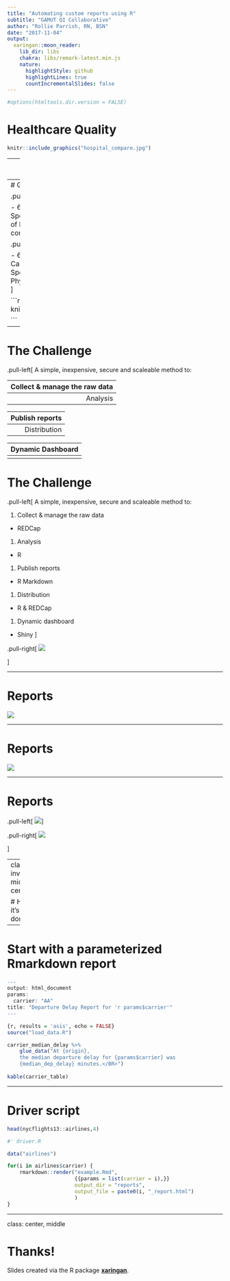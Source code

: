 ```yaml
---
title: "Automating custom reports using R"
subtitle: "GAMUT QI Collaborative"
author: "Rollie Parrish, RN, BSN"
date: "2017-11-04"
output:
  xaringan::moon_reader:
    lib_dir: libs
    chakra: libs/remark-latest.min.js
    nature:
      highlightStyle: github
      highlightLines: true
      countIncrementalSlides: false
---
```


```r
#options(htmltools.dir.version = FALSE)
```


# Healthcare Quality

```r
knitr::include_graphics("hospital_compare.jpg")

```

---
# Air Medical Transport
source: adamsairmed.org

```r
knitr::include_graphics("adams.jpg")

```

---
# GAMUT QI Collaborative

.pull-left[
### October 2012

- 6 Childrens Hospital programs in Ohio
- Sponsored by AAP (American Academy of Pediatrics)
- 12 pediatric metrics by consensus (Delphi method)
]

.pull-right[
### July 2013

- 68 participants (industry leaders US & Canada)
- 2 day workshop in Denver
- Sponsored by AMPA (Air Medical Physician Association)
- 22 adult metrics
]

```r
knitr::include_graphics("gamut_logo.png")

```

---

# The Challenge

.pull-left[
A simple, inexpensive, secure and scaleable method to: 

1. Collect & manage the raw data 
  -  
1. Analysis 
  -  
1. Publish reports 
  -   
1. Distribution
  -   
1. Dynamic Dashboard
  -  
]
---

# The Challenge

.pull-left[
A simple, inexpensive, secure and scaleable method to: 

1. Collect & manage the raw data 
  - REDCap
1. Analysis 
  - R
1. Publish reports 
  - R Markdown
1. Distribution 
  - R & REDCap
1. Dynamic dashboard 
  - Shiny
]

.pull-right[
![](report_cover.jpg)

]

---

# Reports 

![](enrollment.png)


---

# Reports

![](example_bench.png)



---

# Reports

.pull-left[
![](example_bench_dag.png)
]


.pull-right[
![](example_runchart.png)

]


---
class: inverse, middle, center

# How it's done


---

# Start with  a parameterized Rmarkdown report

```r  
---
output: html_document
params: 
  carrier: "AA" 
title: "Departure Delay Report for 'r params$carrier'"
---

{r, results = 'asis', echo = FALSE}
source("load_data.R")

carrier_median_delay %>%
    glue_data("At {origin}, 
    the median departure delay for {params$carrier} was 
    {median_dep_delay} minutes.</BR>")
 
kable(carrier_table)
```

---

# Driver script

```r
head(nycflights13::airlines,4)

```

```r
#' driver.R

data("airlines")

for(i in airlines$carrier) {
    rmarkdown::render("example.Rmd",
                      {{params = list(carrier = i),}}
                      output_dir = "reports",
                      output_file = paste0(i, "_report.html")
                      )
}

```


---

class: center, middle

# Thanks!

Slides created via the R package [**xaringan**](https://github.com/yihui/xaringan).

